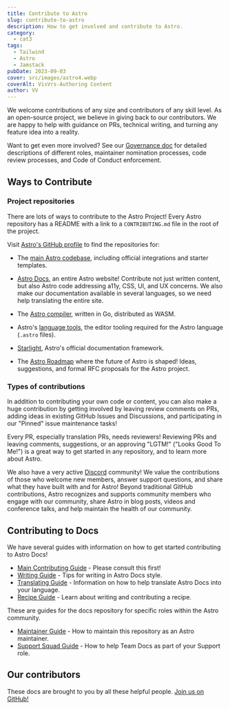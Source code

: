 ```yaml
---
title: Contribute to Astro
slug: contribute-to-astro
description: How to get involved and contribute to Astro.
category:
  - cat3
tags:
  - Tailwind
  - Astro
  - Jamstack
pubDate: 2023-09-03
cover: src/images/astro4.webp
coverAlt: VisVrs-Authoring Content
author: VV
---
```





We welcome contributions of any size and contributors of any skill level. As an open-source project, we believe in giving back to our contributors. We are happy to help with guidance on PRs, technical writing, and turning any feature idea into a reality. 

Want to get even more involved? See our [Governance doc](https://github.com/withastro/.github/blob/main/GOVERNANCE.md) for detailed descriptions of different roles, maintainer nomination processes, code review processes, and Code of Conduct enforcement.

## Ways to Contribute

### Project repositories

There are lots of ways to contribute to the Astro Project! Every Astro repository has a README with a link to a `CONTRIBUTING.md` file in the root of the project.

Visit [Astro's GitHub profile](https://github.com/withastro) to find the repositories for:

- The [main Astro codebase](https://github.com/withastro/astro), including official integrations and starter templates.

- [Astro Docs](https://github.com/withastro/docs), an entire Astro website! Contribute not just written content, but also Astro code addressing a11y, CSS, UI, and UX concerns. We also make our documentation available in several languages, so we need help translating the entire site.

- The [Astro compiler](https://github.com/withastro/compiler), written in Go, distributed as WASM.

- Astro's [language tools](https://github.com/withastro/language-tools), the editor tooling required for the Astro language (`.astro` files).

- [Starlight](https://github.com/withastro/starlight), Astro's official documentation framework.

- The [Astro Roadmap](https://github.com/withastro/roadmap) where the future of Astro is shaped! Ideas, suggestions, and formal RFC proposals for the Astro project.

### Types of contributions

In addition to contributing your own code or content, you can also make a huge contribution by getting involved by leaving review comments on PRs, adding ideas in existing GitHub Issues and Discussions, and participating in our "Pinned" issue maintenance tasks! 

Every PR, especially translation PRs, needs reviewers! Reviewing PRs and leaving comments, suggestions, or an approving "LGTM!" ("Looks Good To Me!") is a great way to get started in any repository, and to learn more about Astro.

We also have a very active [Discord](https://astro.build/chat) community! We value the contributions of those who welcome new members, answer support questions, and share what they have built with and for Astro! Beyond traditional GitHub contributions, Astro recognizes and supports community members who engage with our community, share Astro in blog posts, videos and conference talks, and help maintain the health of our community.

## Contributing to Docs

We have several guides with information on how to get started contributing to Astro Docs!

- [Main Contributing Guide](https://github.com/withastro/docs/blob/main/CONTRIBUTING.md) - Please consult this first!
- [Writing Guide](https://github.com/withastro/docs/blob/main/contributor-guides/writing-and-style-guide.md) - Tips for writing in Astro Docs style.
- [Translating Guide](https://github.com/withastro/docs/blob/main/contributor-guides/translating-astro-docs.md) - Information on how to help translate Astro Docs into your language.
- [Recipe Guide](https://github.com/withastro/docs/blob/main/contributor-guides/submitting-a-recipe.md) - Learn about writing and contributing a recipe.

These are guides for the docs repository for specific roles within the Astro community.
- [Maintainer Guide](https://github.com/withastro/docs/blob/main/contributor-guides/astro-maintainers-guide-to-docs.md) - How to maintain this repository as an Astro maintainer.
- [Support Squad Guide](https://github.com/withastro/docs/blob/main/contributor-guides/support-squad-guide-to-docs.md) - How to help Team Docs as part of your Support role.

## Our contributors

These docs are brought to you by all these helpful people. [Join us on GitHub!](https://github.com/withastro/docs)


